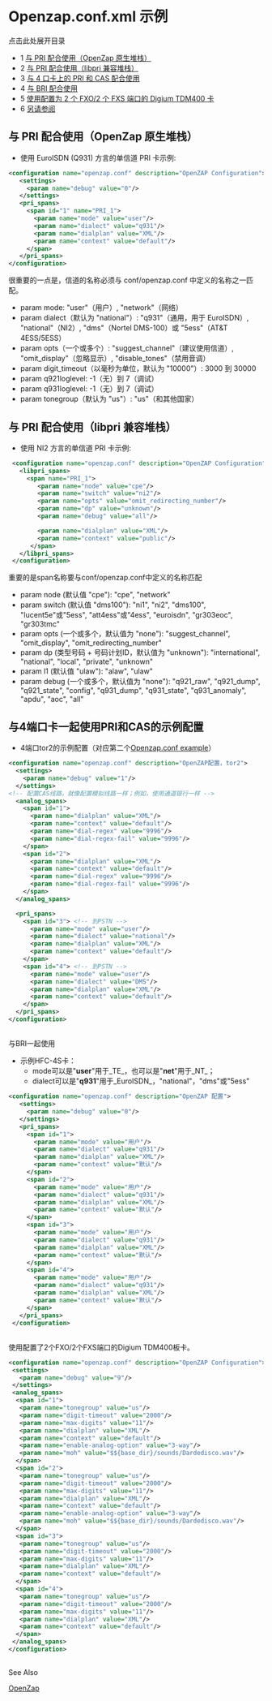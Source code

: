 # Openzap.conf.xml 示例

点击此处展开目录

* 1 [与 PRI 配合使用（OpenZap 原生堆栈）](#using-with-pri-openzap-native-stack)
* 2 [与 PRI 配合使用（libpri 兼容堆栈）](#using-with-pri-libpri-compatibility-stack)
* 3 [与 4 口卡上的 PRI 和 CAS 配合使用](#using-with-pri-and-cas-on-a-4-port-card)
* 4 [与 BRI 配合使用](#-freeswitch--openzapconfxml-examples-)
* 5 [使用配置为 2 个 FXO/2 个 FXS 端口的 Digium TDM400 卡](#-freeswitch--openzapconfxml-examples-)
* 6 [另请参阅](#-freeswitch--openzapconfxml-examples-)

## 与 PRI 配合使用（OpenZap 原生堆栈）

* 使用 EuroISDN (Q931) 方言的单信道 PRI 卡示例:

```xml
<configuration name="openzap.conf" description="OpenZAP Configuration">
   <settings>
     <param name="debug" value="0"/>
   </settings>
   <pri_spans>
     <span id="1" name="PRI_1">
       <param name="mode" value="user"/>
       <param name="dialect" value="q931"/>
       <param name="dialplan" value="XML"/>
       <param name="context" value="default"/>
     </span>
   </pri_spans>
</configuration>
```

很重要的一点是，信道的名称必须与 conf/openzap.conf 中定义的名称之一匹配。

* param mode: "user"（用户）, "network"（网络）
* param dialect（默认为 "national"）: "q931"（通用，用于 EuroISDN）, "national"（NI2）, "dms"（Nortel DMS-100）或 "5ess"（AT&T 4ESS/5ESS）
* param opts（一个或多个）: "suggest_channel"（建议使用信道）, "omit_display"（忽略显示）, "disable_tones"（禁用音调）
* param digit_timeout（以毫秒为单位，默认为 "10000"）: 3000 到 30000
* param q921loglevel: -1（无）到 7（调试）
* param q931loglevel: -1（无）到 7（调试）
* param tonegroup（默认为 "us"）: "us"（和其他国家）

## 与 PRI 配合使用（libpri 兼容堆栈）

* 使用 NI2 方言的单信道 PRI 卡示例:

```xml
 <configuration name="openzap.conf" description="OpenZAP Configuration">
   <libpri_spans>
     <span name="PRI_1">
        <param name="node" value="cpe"/>
        <param name="switch" value="ni2"/>
        <param name="opts" value="omit_redirecting_number"/>
        <param name="dp" value="unknown"/>
        <param name="debug" value="all"/>

        <param name="dialplan" value="XML"/>
        <param name="context" value="public"/>
      </span>
   </libpri_spans>
 </configuration>
```

重要的是span名称要与conf/openzap.conf中定义的名称匹配

* param node (默认值 "cpe"): "cpe", "network"
* param switch (默认值 "dms100"): "ni1", "ni2", "dms100", "lucent5e"或"5ess", "att4ess"或"4ess", "euroisdn", "gr303eoc", "gr303tmc"
* param opts (一个或多个，默认值为 "none"): "suggest_channel", "omit_display", "omit_redirecting_number"
* param dp (类型号码 + 号码计划ID，默认值为 "unknown"): "international", "national", "local", "private", "unknown"
* param l1 (默认值 "ulaw"): "alaw", "ulaw"
* param debug (一个或多个，默认值为 "none"): "q921_raw", "q921_dump", "q921_state", "config", "q931_dump", "q931_state", "q931_anomaly", "apdu", "aoc", "all"

## 与4端口卡一起使用PRI和CAS的示例配置

* 4端口tor2的示例配置（对应第二个[Openzap.conf example](./Openzap.conf-Examples_13173056.mdx#t1)）

```xml
<configuration name="openzap.conf" description="OpenZAP配置，tor2">
  <settings>
    <param name="debug" value="1"/>
  </settings>
<!-- 配置CAS线路，就像配置模拟线路一样；例如，使用通道银行一样 -->
  <analog_spans>
    <span id="1">
      <param name="dialplan" value="XML"/>
      <param name="context" value="default"/>
      <param name="dial-regex" value="9996"/> 
      <param name="dial-regex-fail" value="9996"/>
    </span>
    <span id="2">
      <param name="dialplan" value="XML"/>
      <param name="context" value="default"/>
      <param name="dial-regex" value="9996"/>
      <param name="dial-regex-fail" value="9996"/>
    </span>
  </analog_spans>

  <pri_spans>
    <span id="3"> <!-- 到PSTN -->
      <param name="mode" value="user"/>
      <param name="dialect" value="national"/>
      <param name="dialplan" value="XML"/>
      <param name="context" value="default"/>
    </span>
    <span id="4"> <!-- 到PSTN -->
      <param name="mode" value="user"/>
      <param name="dialect" value="DMS"/>
      <param name="dialplan" value="XML"/>
      <param name="context" value="default"/>
    </span>
  </pri_spans>
</configuration>
```

##   
与BRI一起使用

* 示例HFC-4S卡：
   * mode可以是"**user**"用于_TE_，也可以是"**net**"用于_NT_；
   * dialect可以是"**q931**"用于_EuroISDN_，"national"，"dms"或"5ess"

```xml
<configuration name="openzap.conf" description="OpenZAP 配置">
   <settings>
     <param name="debug" value="0"/>
   </settings>
   <pri_spans>
     <span id="1">
       <param name="mode" value="用户"/>
       <param name="dialect" value="q931"/>
       <param name="dialplan" value="XML"/>
       <param name="context" value="默认"/>
     </span>
     <span id="2">
       <param name="mode" value="用户"/>
       <param name="dialect" value="q931"/>
       <param name="dialplan" value="XML"/>
       <param name="context" value="默认"/>
     </span>
     <span id="3">
       <param name="mode" value="用户"/>
       <param name="dialect" value="q931"/>
       <param name="dialplan" value="XML"/>
       <param name="context" value="默认"/>
     </span>
     <span id="4">
       <param name="mode" value="用户"/>
       <param name="dialect" value="q931"/>
       <param name="dialplan" value="XML"/>
       <param name="context" value="默认"/>
     </span>
   </pri_spans>
 </configuration>
```

##   
使用配置了2个FXO/2个FXS端口的Digium TDM400板卡。

```xml
<configuration name="openzap.conf" description="OpenZAP Configuration">
 <settings>
   <param name="debug" value="9"/>
 </settings>
 <analog_spans>
  <span id="1">
   <param name="tonegroup" value="us"/>
   <param name="digit-timeout" value="2000"/>
   <param name="max-digits" value="11"/>
   <param name="dialplan" value="XML"/>
   <param name="context" value="default"/>
   <param name="enable-analog-option" value="3-way"/>
   <param name="moh" value="$${base_dir}/sounds/Dardedisco.wav"/>
  </span>
  <span id="2">
   <param name="tonegroup" value="us"/>
   <param name="digit-timeout" value="2000"/>
   <param name="max-digits" value="11"/>
   <param name="dialplan" value="XML"/>
   <param name="context" value="default"/>
   <param name="enable-analog-option" value="3-way"/>
   <param name="moh" value="$${base_dir}/sounds/Dardedisco.wav"/>
  </span>
  <span id="3">
   <param name="tonegroup" value="us"/>
   <param name="digit-timeout" value="2000"/>
   <param name="max-digits" value="11"/>
   <param name="dialplan" value="XML"/>
   <param name="context" value="default"/>
  </span>
  <span id="4">
   <param name="tonegroup" value="us"/>
   <param name="digit-timeout" value="2000"/>
   <param name="max-digits" value="11"/>
   <param name="dialplan" value="XML"/>
   <param name="context" value="default"/>
  </span>
 </analog_spans>
</configuration>
```

##   
See Also

[OpenZap](./index.mdx#--)